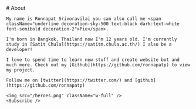 
<Meta title="About" />
<Layout>
<div className="prose-layout">
    # About

    My name is Ronnapat Srivoravilai you can also call me <span className="underline decoration-sky-500 text-black dark:text-white font-semibold decoration-2">Pie</span>.

    I'm born in Bangkok, Thailand now I'm 12 years old. I'm currently study in [Satit Chula](https://satitm.chula.ac.th/) I also be a developer!

    I love to spend time to learn new stuff and create website bot and much more. Check out my [Github](https://github.com/ronnapatp) to view my project.

    Follow me on [twitter](https://twitter.com/) and [github](https://github.com/ronnapatp)

    <img src="/heroes.png" className="w-full" />
    <Subscribe />

</div>
</Layout>
